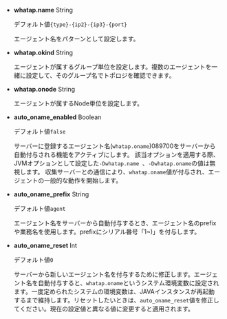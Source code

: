 -   **whatap.name** <span class='type'>String</span>

    デフォルト値`{type}-{ip2}-{ip3}-{port}`

    エージェント名をパターンとして設定します。

-   **whatap.okind** <span class='type'>String</span>

    エージェントが属するグループ単位を設定します。複数のエージェントを一緒に設定して、そのグループ名でトポロジを確認できます。

-   **whatap.onode** <span class='type'>String</span>

    エージェントが属するNode単位を設定します。

-   **auto_oname_enabled** <span class='type'>Boolean</span>

    デフォルト値`false`

    サーバーに登録するエージェント名(`whatap.oname`)089700をサーバーから自動付与される機能をアクティブにします。 該当オプションを適用する際、JVMオプションとして設定した`-Dwhatap.name `、`-Dwhatap.oname`の値は無視します。 収集サーバーとの通信により、`whatap.oname`値が付与され、エージェントの一般的な動作を開始します。  

-   **auto_oname_prefix** <span class='type'>String</span>

    デフォルト値`agent`

    エージェント名をサーバーから自動付与するとき、エージェント名のprefixや業務名を使用します。prefixにシリアル番号「1~)」を付与します。

-   **auto_oname_reset** <span class='type'>Int</span>

    デフォルト値`0`

    サーバーから新しいエージェント名を付与するために修正します。エージェント名を自動付与すると、`whatap.oname`というシステム環境変数に設定されます。一度定められたシステムの環境変数は、JAVAインスタンスが再起動するまで維持します。リセットしたいときは、`auto_oname_reset`値を修正してください。現在の設定値と異なる値に変更すると適用されます。
